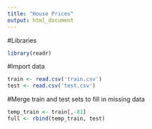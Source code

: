 ```yaml
---
title: "House Prices"
output: html_document
---
```


#Libraries
```r
library(readr)

```

#Import data
```r
train <- read.csv('train.csv')
test <- read.csv('test.csv')
```

#Merge train and test sets to fill in missing data
```r
temp_train <- train[,-81]
full <- rbind(temp_train, test)
```

```r


```